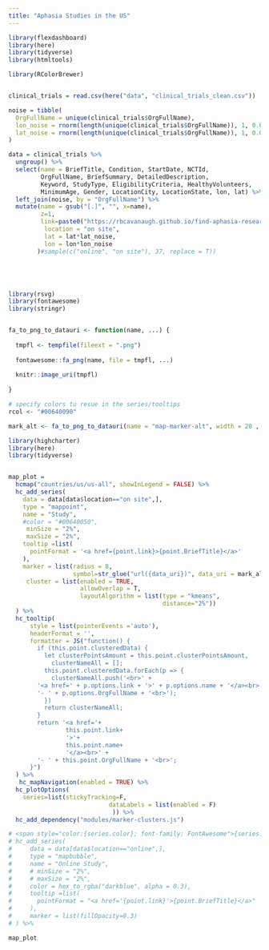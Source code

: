 ```yaml
---
title: "Aphasia Studies in the US"
---
```


```r
library(flexdashboard)
library(here)
library(tidyverse)
library(htmltools)

library(RColorBrewer)


clinical_trials = read.csv(here("data", "clinical_trials_clean.csv"))

noise = tibble(
  OrgFullName = unique(clinical_trials$OrgFullName),
  lon_noise = rnorm(length(unique(clinical_trials$OrgFullName)), 1, 0.001),
  lat_noise = rnorm(length(unique(clinical_trials$OrgFullName)), 1, 0.001)
)

data = clinical_trials %>%
  ungroup() %>%
  select(name = BriefTitle, Condition, StartDate, NCTId,
         OrgFullName, BriefSummary, DetailedDescription,
         Keyword, StudyType, EligibilityCriteria, HealthyVolunteers,
         MinimumAge, Gender, LocationCity, LocationState, lon, lat) %>%
  left_join(noise, by = "OrgFullName") %>%
  mutate(name = gsub("[.]", "", x=name),
         z=1,
         link=paste0("https://rbcavanaugh.github.io/find-aphasia-research/list_view.html/#",NCTId),
          location = "on site",
          lat = lat*lat_noise,
          lon = lon*lon_noise
        )#sample(c("online", "on site"), 37, replace = T))





library(rsvg)
library(fontawesome)
library(stringr)


fa_to_png_to_datauri <- function(name, ...) {
  
  tmpfl <- tempfile(fileext = ".png")
  
  fontawesome::fa_png(name, file = tmpfl, ...)
  
  knitr::image_uri(tmpfl)
  
}

# specify colors tu resue in the series/tooltips
rcol <- "#00640090"

mark_alt <- fa_to_png_to_datauri(name = "map-marker-alt", width = 20 , fill = rcol)


```


```r
library(highcharter)
library(here)
library(tidyverse)


map_plot = 
  hcmap("countries/us/us-all", showInLegend = FALSE) %>%
  hc_add_series(
    data = data[data$location=="on site",], 
    type = "mappoint",
    name = "Study", 
    #color = "#00640050",
     minSize = "2%",
     maxSize = "2%",
    tooltip =list(
      pointFormat = '<a href={point.link}>{point.BriefTitle}</a>'
    ),
    marker = list(radius = 8,
                  symbol=str_glue("url({data_uri})", data_uri = mark_alt)),
     cluster = list(enabled = TRUE,
                    allowOverlap = T,
                    layoutAlgorithm = list(type = "kmeans",
                                           distance="2%"))
  ) %>%
  hc_tooltip(
      style = list(pointerEvents ='auto'),
      headerFormat = '',
      formatter = JS("function() {
        if (this.point.clusteredData) {
          let clusterPointsAmount = this.point.clusterPointsAmount,
            clusterNameAll = [];
          this.point.clusteredData.forEach(p => {
            clusterNameAll.push('<br>' +
        '<a href=' + p.options.link + '>' + p.options.name + '</a><br>' +
        '- ' + p.options.OrgFullName + '<br>');
          })
          return clusterNameAll;
        }
        return '<a href='+
                this.point.link+
                '>'+
                this.point.name+
                '</a><br>' +
        '- ' + this.point.OrgFullName + '<br>';
      }")
  ) %>%
   hc_mapNavigation(enabled = TRUE) %>%
  hc_plotOptions(
    series=list(stickyTracking=F,
                            dataLabels = list(enabled = F)
                             )) %>%
  hc_add_dependency("modules/marker-clusters.js")

# <span style="color:{series.color}; font-family: FontAwesome">{series.options.icon}</span>
# hc_add_series(
#     data = data[data$location=="online",], 
#     type = "mapbubble",
#     name = "Online Study", 
#     # minSize = "2%",
#     # maxSize = "2%",
#     color = hex_to_rgba("darkblue", alpha = 0.3),
#     tooltip =list(
#       pointFormat = "<a href='{point.link}'>{point.BriefTitle}</a>"
#     ),
#     marker = list(fillOpacity=0.3)
# ) %>%

```

    
```r
map_plot
```
   

